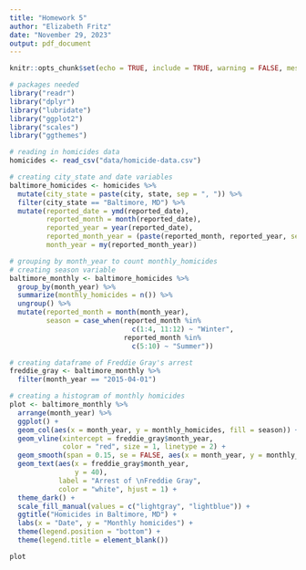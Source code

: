 ```yaml
---
title: "Homework 5"
author: "Elizabeth Fritz"
date: "November 29, 2023"
output: pdf_document
---
```


```r
knitr::opts_chunk$set(echo = TRUE, include = TRUE, warning = FALSE, message = FALSE, error = FALSE)
```

```r
# packages needed
library("readr")
library("dplyr")
library("lubridate")
library("ggplot2")
library("scales")
library("ggthemes")
```


```r
# reading in homicides data
homicides <- read_csv("data/homicide-data.csv")

# creating city_state and date variables
baltimore_homicides <- homicides %>%
  mutate(city_state = paste(city, state, sep = ", ")) %>%
  filter(city_state == "Baltimore, MD") %>%
  mutate(reported_date = ymd(reported_date),
         reported_month = month(reported_date),
         reported_year = year(reported_date),
         reported_month_year = (paste(reported_month, reported_year, sep = "-")),
         month_year = my(reported_month_year))
```

```r
# grouping by month_year to count monthly_homicides
# creating season variable
baltimore_monthly <- baltimore_homicides %>% 
  group_by(month_year) %>% 
  summarize(monthly_homicides = n()) %>% 
  ungroup() %>% 
  mutate(reported_month = month(month_year),
         season = case_when(reported_month %in%
                              c(1:4, 11:12) ~ "Winter",
                            reported_month %in% 
                              c(5:10) ~ "Summer"))

# creating dataframe of Freddie Gray's arrest
freddie_gray <- baltimore_monthly %>% 
  filter(month_year == "2015-04-01")

# creating a histogram of monthly homicides 
plot <- baltimore_monthly %>% 
  arrange(month_year) %>% 
  ggplot() + 
  geom_col(aes(x = month_year, y = monthly_homicides, fill = season)) +
  geom_vline(xintercept = freddie_gray$month_year, 
             color = "red", size = 1, linetype = 2) +
  geom_smooth(span = 0.15, se = FALSE, aes(x = month_year, y = monthly_homicides)) +
  geom_text(aes(x = freddie_gray$month_year, 
                y = 40), 
            label = "Arrest of \nFreddie Gray",
            color = "white", hjust = 1) +
  theme_dark() + 
  scale_fill_manual(values = c("lightgray", "lightblue")) +
  ggtitle("Homicides in Baltimore, MD") +
  labs(x = "Date", y = "Monthly homicides") +
  theme(legend.position = "bottom") +
  theme(legend.title = element_blank())

plot
```

